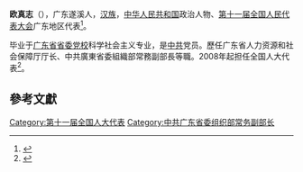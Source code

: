 '''欧真志'''（{{bd|1954年||}}），广东遂溪人，[[汉族|汉族]]，[[中华人民共和国|中华人民共和国]]政治人物、[[第十一届全国人民代表大会|第十一届全国人民代表大会]]广东地区代表<ref>{{cite web|author=新华网|title=第十一届全国人大代表|url=http://news.xinhuanet.com/ziliao/2008-03/03/content_7708230.htm?node=36628|publisher=新华网|accessdate=2014-01-07|archive-date=2014-01-10|archive-url=https://web.archive.org/web/20140110211415/http://news.xinhuanet.com/ziliao/2008-03/03/content_7708230.htm?node=36628|dead-url=no}}</ref>。

毕业于[[广东省省委党校|广东省省委党校]]科学社会主义专业，是[[中共|中共]]党员。歷任广东省人力资源和社会保障厅厅长、中共廣東省委組織部常務副部長等職。2008年起担任全国人大代表<ref>{{cite news|title=全国人大代表信息-欧真志|url= http://210.82.31.1:8084/delegate/viewDelegate.action?dbid=111895|accessdate=2013-04-05|newspaper=全国人大网|archive-url=https://web.archive.org/web/20140522074012/http://www.npc.gov.cn/delegate/viewDelegate.action?dbid=111895|archive-date=2014-05-22|dead-url=yes}}</ref>。

==參考文獻==
{{reflist}}
[[Category:第十一届全国人大代表|Category:第十一届全国人大代表]]
[[Category:中共广东省委组织部常务副部长|Category:中共广东省委组织部常务副部长]]